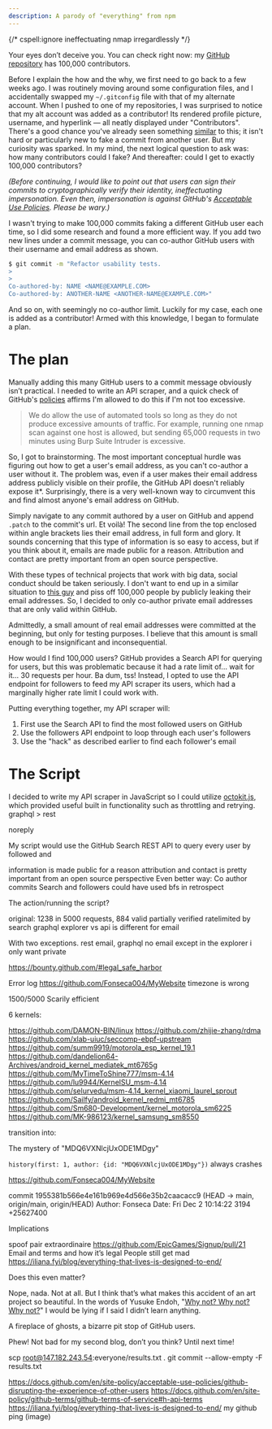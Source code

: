 ```yaml
---
description: A parody of "everything" from npm
---
```


{/* cspell:ignore ineffectuating nmap irregardlessly */}

Your eyes don’t deceive you. You can check right now: my [GitHub repository](https://github.com/ArhanChaudhary/everyone) has 100,000 contributors.

Before I explain the how and the why, we first need to go back to a few weeks ago. I was routinely moving around some configuration files, and I accidentally swapped my `~/.gitconfig` file with that of my alternate account. When I pushed to one of my repositories, I was surprised to notice that my alt account was added as a contributor! Its rendered profile picture, username, and hyperlink — all neatly displayed under "Contributors". There's a good chance you've already seen something [similar](https://github.com/Amog-OS/AmogOS/commit/0bb33e31e2a529bfd13c6013d1ad2dffa2485b61) to this; it isn't hard or particularly new to fake a commit from another user. But my curiosity was sparked. In my mind, the next logical question to ask was: how many contributors could I fake? And thereafter: could I get to exactly 100,000 contributors?

*(Before continuing, I would like to point out that users can sign their commits to cryptographically verify their identity, ineffectuating impersonation. Even then, impersonation is against GitHub's [Acceptable Use Policies](https://docs.github.com/en/site-policy/acceptable-use-policies/github-impersonation). Please be wary.)*

I wasn't trying to make 100,000 commits faking a different GitHub user each time, so I did some research and found a more efficient way. If you add two new lines under a commit message, you can co-author GitHub users with their username and email address as shown.

```bash
$ git commit -m "Refactor usability tests.
>
>
Co-authored-by: NAME <NAME@EXAMPLE.COM>
Co-authored-by: ANOTHER-NAME <ANOTHER-NAME@EXAMPLE.COM>"
```

And so on, with seemingly no co-author limit. Luckily for my case, each one is added as a contributor! Armed with this knowledge, I began to formulate a plan.

# The plan

Manually adding this many GitHub users to a commit message obviously isn’t practical. I needed to write an API scraper, and a quick check of GitHub's [policies](https://bounty.github.com/#legal_safe_harbor) affirms I'm allowed to do this if I'm not too excessive.

> We do allow the use of automated tools so long as they do not produce excessive amounts of traffic. For example, running one nmap scan against one host is allowed, but sending 65,000 requests in two minutes using Burp Suite Intruder is excessive.

So, I got to brainstorming. The most important conceptual hurdle was figuring out how to get a user's email address, as you can't co-author a user without it. The problem was, even if a user makes their email address address publicly visible on their profile, the GitHub API doesn't reliably expose it*. Surprisingly, there is a very well-known way to circumvent this and find almost anyone's email address on GitHub.

Simply navigate to any commit authored by a user on GitHub and append `.patch` to the commit's url. Et voilà! The second line from the top enclosed within angle brackets lies their email address, in full form and glory. It sounds concerning that this type of information is so easy to access, but if you think about it, emails are made public for a reason. Attribution and contact are pretty important from an open source perspective.

With these types of technical projects that work with big data, social conduct should be taken seriously. I don't want to end up in a similar situation to [this guy](https://github.com/EpicGames/Signup/pull/24) and piss off 100,000 people by publicly leaking their email addresses. So, I decided to only co-author private email addresses that are only valid within GitHub.

Admittedly, a small amount of real email addresses were committed at the beginning, but only for testing purposes. I believe that this amount is small enough to be insignificant and inconsequential.

How would I find 100,000 users? GitHub provides a Search API for querying for users, but this was problematic because it had a rate limit of... wait for it... 30 requests per hour. Ba dum, tss! Instead, I opted to use the API endpoint for followers to feed my API scraper its users, which had a marginally higher rate limit I could work with.

Putting everything together, my API scraper will:

1. First use the Search API to find the most followed users on GitHub
2. Use the followers API endpoint to loop through each user's followers
3. Use the "hack" as described earlier to find each follower's email

# The Script

I decided to write my API scraper in JavaScript so I could utilize [octokit.js](https://github.com/octokit/octokit.js), which provided useful built in functionality such as throttling and retrying.
graphql > rest

noreply

My script would use the GitHub Search REST API to query every user by followed and



information is made public for a reason attribution and contact is pretty important from an open source perspective
Even better way: Co author commits
Search and followers
could have used bfs in retrospect

The action/running the script?

original: 1238 in 5000 requests, 884 valid
partially verified
ratelimited by search
graphql explorer vs api is different for email

With two exceptions.
rest email, graphql no email except in the explorer
i only want private

https://bounty.github.com/#legal_safe_harbor

Error log
https://github.com/Fonseca004/MyWebsite
timezone is wrong

1500/5000 Scarily efficient

6 kernels:

https://github.com/DAMON-BIN/linux
https://github.com/zhijie-zhang/rdma
https://github.com/xlab-uiuc/seccomp-ebpf-upstream
https://github.com/summ9919/motorola_esp_kernel_19.1
https://github.com/dandelion64-Archives/android_kernel_mediatek_mt6765g
https://github.com/MyTimeToShine777/msm-4.14
https://github.com/lu9944/KernelSU_msm-4.14
https://github.com/selurvedu/msm-4.14_kernel_xiaomi_laurel_sprout
https://github.com/Sailfy/android_kernel_redmi_mt6785
https://github.com/Sm680-Development/kernel_motorola_sm6225
https://github.com/MK-986123/kernel_samsung_sm8550

transition into:

The mystery of "MDQ6VXNlcjUxODE1MDgy"

`history(first: 1, author: {id: "MDQ6VXNlcjUxODE1MDgy"})` always crashes

https://github.com/Fonseca004/MyWebsite

commit 1955381b566e4e161b969e4d566e35b2caacacc9 (HEAD -> main, origin/main, origin/HEAD)
Author: Fonseca
Date:   Fri Dec 2 10:14:22 3194 +25627400

Implications

spoof pair extraordinaire
https://github.com/EpicGames/Signup/pull/21
Email and terms and how it’s legal
People still get mad https://iliana.fyi/blog/everything-that-lives-is-designed-to-end/

Does this even matter?

Nope, nada. Not at all. But I think that’s what makes this accident of an art project so beautiful. In the words of Yusuke Endoh, "[Why not? Why not? Why not?](https://github.com/mame/quine-relay/issues/11)" I would be lying if I said I didn’t learn anything.

A fireplace of ghosts, a bizarre pit stop of GitHub users.

Phew! Not bad for my second blog, don’t you think? Until next time!

scp root@147.182.243.54:everyone/results.txt .
git commit --allow-empty -F results.txt

https://docs.github.com/en/site-policy/acceptable-use-policies/github-disrupting-the-experience-of-other-users
https://docs.github.com/en/site-policy/github-terms/github-terms-of-service#h-api-terms
https://iliana.fyi/blog/everything-that-lives-is-designed-to-end/
my github ping (image)
